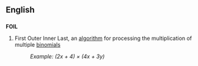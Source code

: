 {{also|foil}}
==English==
==={{initialism}}===
'''FOIL'''

# First Outer Inner Last, an [[algorithm]] for processing the multiplication of multiple [[binomial]]s
#:''Example:  (2x + 4) &times; (4x + 3y)''